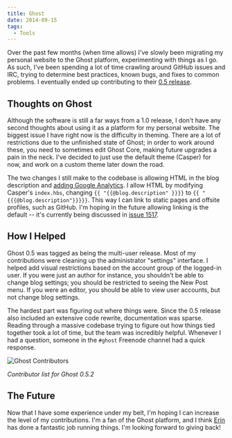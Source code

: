 ```yaml
---
title: Ghost
date: 2014-09-15
tags:
  - Tools
---
```


Over the past few months (when time allows) I've slowly been migrating my personal website to the Ghost platform, experimenting with things as I go. As such, I've been spending a lot of time crawling around GitHub issues and IRC, trying to determine best practices, known bugs, and fixes to common problems. I eventually ended up contributing to their [0.5 release](http://blog.ghost.org/ghost-0-5/).

## Thoughts on Ghost

Although the software is still a far ways from a 1.0 release, I don't have any second thoughts about using it as a platform for my personal website. The biggest issue I have right now is the difficulty in theming. There are a lot of restrictions due to the unfinished state of Ghost; in order to work around these, you need to sometimes edit Ghost Core, making future upgrades a pain in the neck. I've decided to just use the default theme (Casper) for now, and work on a custom theme later down the road.

The two changes I still make to the codebase is allowing HTML in the blog description and [adding Google Analytics](https://ghost.org/forum/installation/413-implementing-google-analytics/). I allow HTML by modifying Casper's `index.hbs`, changing `{{ "{{@blog.description" }}}}` to `{{ "{{{@blog.description"}}}}}`. This way I can link to static pages and offsite profiles, such as GitHub. I'm hoping in the future allowing linking is the default -- it's currently being discussed in [issue 1517](https://github.com/TryGhost/Ghost/issues/1517).

## How I Helped

Ghost 0.5 was tagged as being the multi-user release. Most of my contributions were cleaning up the administrator "settings" interface. I helped add visual restrictions based on the account group of the logged-in user. If you were just an author for instance, you shouldn't be able to change blog settings; you should be restricted to seeing the New Post menu. If you were an editor, you should be able to view user accounts, but not change blog settings.

The hardest part was figuring out where things were. Since the 0.5 release also included an extensive code rewrite, documentation was sparse. Reading through a massive codebase trying to figure out how things tied together took a lot of time, but the team was incredibly helpful. Whenever I had a question, someone in the `#ghost` Freenode channel had a quick response.

<Image
  src="/images/posts/ghost_credits.png"
  alt="Ghost Contributors"
  width={691}
  height={419}
  unoptimized
/>

_Contributor list for Ghost 0.5.2_

## The Future

Now that I have some experience under my belt, I'm hoping I can increase the level of my contributions. I'm a fan of the Ghost platform, and I think [Erin](https://github.com/ErisDS) has done a fantastic job running things. I'm looking forward to giving back!
